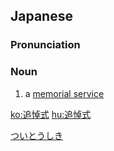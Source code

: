 ==Japanese==
{{ja-kanjitab|つ|いとう|しき|yomi=on}}

===Pronunciation===
{{ja-pron|yomi=o|ついとうしき}}

===Noun===
{{ja-noun|ついとうしき}}

# a [[memorial service]]

[[Category:ja:Death|ついとうしき]]

[[ko:追悼式]]
[[hu:追悼式]]